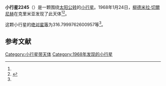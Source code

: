 {{Infobox planet
| bgcolour = #FFFFC0
| name = 2245 Hekatostos
| symbol = 
| image = 
| caption = 
| discovery = yes
| discovery_ref = 
| discoverer = [[柳德米拉·切爾尼赫|柳德米拉·切爾尼赫]]
| discovery_site = [[克里米亚|克里米亚]] 
| discovered = 1968年1月24日
| designations = yes
| mp_name = 
| named_after = 
| alt_names = 1968 BC/ 1930 FA / 1958 XC / 1966 QV / 1971 XC
| mp_category = [[主带小行星|主带小行星]]
| orbit_ref = <ref name="a">[http://ssd.jpl.nasa.gov/sbdb.cgi?sstr=2245 2245 Hekatostos] {{Wayback|url=http://ssd.jpl.nasa.gov/sbdb.cgi?sstr=2245 |date=20210815075017 }}，小行星數據庫瀏覽器（JPL Small-Body Database Browser）－[[美国国家航空航天局|美国国家航空航天局]]喷气推进实验室</ref>
| epoch = 2456400.5 (2013年4月18日更新)
| aphelion = {{convert|2.984713776563317|AU|km|3|abbr=on|lk=out}}
| perihelion = {{convert|2.290422981992467|AU|km|3|abbr=on}}
| semimajor = {{convert|2.637568379277892|AU|km|3|abbr=on}}
| eccentricity = 0.131615696
| period = 1564.602494 [[日|日]]<br />4.28[[儒略年|儒略年]]
| avg_speed = 
| inclination = 11.85488435285115
| asc_node = 85.29856835104738
| mean_anomaly = 
| arg_peri = 316.7999762600957
| satellites = 
| physical_characteristics = yes
| dimensions = 
| mass = 
| density = 
| surface_grav = 
| escape_velocity = 
| sidereal_day = 
| axial_tilt = 
| pole_ecliptic_lat = 
| pole_ecliptic_lon = 
| albedo = 
| temperatures= 
| temp_name1 = 
| mean_temp_1 = 
| max_temp_1 = 
| temp_name2 = 
| max_temp_2 = 
| spectral_type = 
| abs_magnitude = 316.7999762600957
}}

'''小行星2245'''（{{lang-en|2245 Hekatostos}}）是一颗围绕[[太阳|太阳]][[公转|公转]]的[[小行星|小行星]]。1968年1月24日，[[柳德米拉·切爾尼赫|柳德米拉·切爾尼赫]]在克里米亚发现了此天体<ref name="a" /><ref>{{cite news|title=小行星列表|url=http://cfa-www.harvard.edu/iau/lists/NumberedMPs.txt|accessdate=2013-07-08|newspaper=哈佛大学|archive-date=2008-05-17|archive-url=https://web.archive.org/web/20080517010638/http://cfa-www.harvard.edu/iau/lists/NumberedMPs.txt|dead-url=no}}</ref>。

这颗小行星的[[绝对星等|绝对星等]]为316.7999762600957等<ref name="a" />。

==参考文献==
{{reflist}}
{{Minor Planet Number|[[小行星2244|小行星2244]]|[[小行星2246|小行星2246]]}}

{{小天体}}

[[Category:小行星带天体|Category:小行星带天体]]
[[Category:1968年发现的小行星|Category:1968年发现的小行星]]

{{asteroid-stub}}